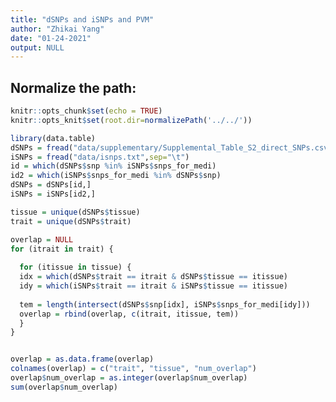 ```yaml
---
title: "dSNPs and iSNPs and PVM"
author: "Zhikai Yang"
date: "01-24-2021"
output: NULL
---
```



## Normalize the path:

```r
knitr::opts_chunk$set(echo = TRUE) 
knitr::opts_knit$set(root.dir=normalizePath('../../')) 
```

```r
library(data.table)
dSNPs = fread("data/supplementary/Supplemental_Table_S2_direct_SNPs.csv",sep=",")
iSNPs = fread("data/isnps.txt",sep="\t")
id = which(dSNPs$snp %in% iSNPs$snps_for_medi)
id2 = which(iSNPs$snps_for_medi %in% dSNPs$snp)
dSNPs = dSNPs[id,]
iSNPs = iSNPs[id2,]

tissue = unique(dSNPs$tissue)
trait = unique(dSNPs$trait)

overlap = NULL
for (itrait in trait) {
  
  for (itissue in tissue) {
  idx = which(dSNPs$trait == itrait & dSNPs$tissue == itissue)
  idy = which(iSNPs$trait == itrait & iSNPs$tissue == itissue)
  
  tem = length(intersect(dSNPs$snp[idx], iSNPs$snps_for_medi[idy]))
  overlap = rbind(overlap, c(itrait, itissue, tem))
  }
}


overlap = as.data.frame(overlap)
colnames(overlap) = c("trait", "tissue", "num_overlap")
overlap$num_overlap = as.integer(overlap$num_overlap)
sum(overlap$num_overlap)
```

